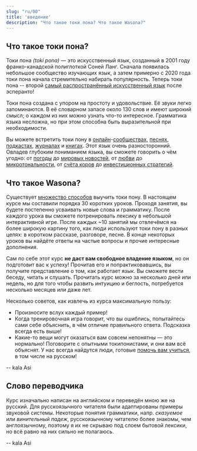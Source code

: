 ```yaml
---
slug: "ru/00"
title: 'введение'
description: "Что такое токи пона? Что такое Wasona?"
---
```


## Что такое токи пона?

Токи пона *(toki pona)* — это искусственный язык, созданный в 2001 году франко-канадской полиглоткой Соней Ланг. Сначала появилась небольшое сообщество изучающих язык, а затем примерно с 2020 года токи пона начала стремительно набирать популярность. Теперь токи пона -- второй [самый распространённый искусственный язык](https://tokipona.org/conlang_communities) после эсперанто!

Токи пона создана с упором на простоту и удовольствие. Её звуки легко запоминаются. В её словарном запасе около 130 слов и имеют широкий смысл; о каждом из них можно узнать что-то интересное. Грамматика языка несложна, но при этом способна быть выразительной при необходимости.

Вы можете встретить токи пону в [онлайн](https://discord.gg/ChC6qtVsSE)-[сообществах](https://discord.gg/6zkugJFU4x), [песнях](https://www.youtube.com/playlist?list=PLeCE5N29ioyUbj_lvYm9IdGJnE2HPacVv), [подкастах](https://www.youtube.com/playlist?list=PLjOmpMyMxd8Qs2mAXcLk817tQy_AQj09u), [журналах](https://liputenpo.org/) и [книгах](https://tokipona.org/). Этот язык очень разносторонний. Овладев глубоким пониманием языка, вы сможете говорить о чём угодно: от [погоды](https://www.youtube.com/watch?v=J4fCq1aEAxA) до [мировых новостей](https://www.youtube.com/watch?v=ljZfGt7PDxk), от [любви](https://www.youtube.com/watch?v=rr3ufODuIts) до [микротональности](https://www.youtube.com/watch?v=fedFQIHREMo), от [счёта коров](https://www.youtube.com/watch?v=xxClPfZDn-E) до [инвестиционных стратегий](https://www.youtube.com/watch?v=JIOT3bRzAGI).

## Что такое Wasona?

Существует [множество способов](../other-courses) выучить токи пону. В настоящем курсе мы составили порядка 30 коротких уроков. Проходя занятия, вы будете постепенно усваивать новые слова и грамматику. После каждого урока вы сможете потренировать лексику в небольшой интерактивной игре. После каждых ~10 занятий мы отвлечёмся на более широкую картину того, как люди используют токи пону в разных целях: в коротком рассказе, разговоре, песне. В конце некоторых уроков вы найдёте ответы на частые вопросы и прочие интересные дополнения.

Сам по себе этот курс **не даст вам свободное владение языком**, но он подготовит вас к успеху! Прочитав его и попрактиковавшись, вы получите представление о том, как работает язык. Вы сможете вести беседу, читать и слушать. Прочитать курс можно за несколько дней или недель, но для того чтобы развить интуицию и беглость, потребуется несколько месяцев или даже лет.

Несколько советов, как извлечь из курса максимальную пользу:
* Произносите вслух каждый пример!
* Когда тренировочная игра говорит, что вы ошиблись, попытайтесь сами себе объяснить, в чём отличие правильного ответа. Подсказка всегда есть выше!
* Какие-то вещи могут оказаться вам совсем непонятны — это нормально! Поговорите с опытными токипонистами, и они вам всё объяснят. У нас всегда найдутся люди, готовые [помочь вам учиться](https://discord.gg/ChC6qtVsSE), в том числе на русском!

-- kala Asi

## Слово переводчика

Курс изначально написан на английском и переведён мною же на русский. Для русскоязычного читателя были адаптированы примеры звуковой системы. Некоторые понятия грамматики, напр. *сказуемое* или *винительный падеж*, русскоязычному читателю более знакомы, чем англоязычному, поэтому я их не скрываю под слоем бытовой лексики, но всё равно на них сильно не полагаюсь.

-- kala Asi
